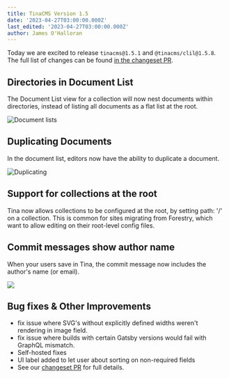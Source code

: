 ```yaml
---
title: TinaCMS Version 1.5
date: '2023-04-27T03:00:00.000Z'
last_edited: '2023-04-27T03:00:00.000Z'
author: James O'Halloran
---
```


Today we are excited to release `tinacms@1.5.1` and `@tinacms/clil@1.5.8`. The full list of changes can be found [in the changeset PR](https://github.com/tinacms/tinacms/pull/3819 "changesets PR").

## Directories in Document List

The Document List view for a collection will now nest documents within directories, instead of listing all documents as a flat list at the root.

![Document lists](https://res.cloudinary.com/forestry-demo/image/upload/v1682598356/blog-media/1.5/directories.png)

## Duplicating Documents

In the document list, editors now have the ability to duplicate a document.

![Duplicating](https://res.cloudinary.com/forestry-demo/image/upload/v1682598745/blog-media/1.5/duplicate.png)

## Support for collections at the root

Tina now allows collections to be configured at the root, by setting path: '/' on a collection. This is common for sites migrating from Forestry, which want to allow editing on their root-level config files.

## Commit messages show author name

When your users save in Tina, the commit message now includes the author's name (or email).

![](https://res.cloudinary.com/forestry-demo/image/upload/v1682616496/blog-media/1.5/commit_message.png)

## Bug fixes & Other Improvements

* fix issue where SVG's without explicitly defined widths weren't rendering in image field.
* fix issue where builds with certain Gatsby versions would fail with GraphQL mismatch.
* Self-hosted fixes
* UI label added to let user about sorting on non-required fields
* See our [changeset PR](https://github.com/tinacms/tinacms/pull/3819 "Changeset PR") for full details.
